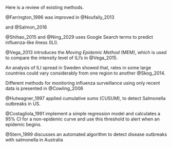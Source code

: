 \chapter{Literature}

Here is a review of existing methods.

@Farrington_1996 was improved in @Noufaily_2013

and @Salmon_2016

@Shihao_2015 and @Ning_2029 uses Google Search terms to predict influenza-like ilness (ILI).

@Vega_2013 introduces the *Moving Epidemic Method* (MEM), which is used to compare the intensity level of ILI's in @Vega_2015.

An analysis of ILI spread in Sweden showed that, rates in some large countries could vary
considerably from one region to another @Skog_2014.

Different methods for monitoring influenza surveillance using only recent data is presented in @Cowling_2006

@Hutwagner_1997 applied cumulative sums (CUSUM), to detect Salmonella outbreaks in US.

@Costagliola_1991 implement a simple regression model and calculates a 95\% CI for a non-epidemic curve and use this threshold to alert when an epidemic begins.

@Stern_1999 discusses an automated algorithm to detect disease outbreaks with salmonella in Australia

\cleardoublepage